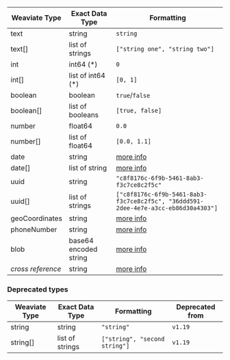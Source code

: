 | Weaviate Type     | Exact Data Type       | Formatting                                                                         |
|-------------------|-----------------------|------------------------------------------------------------------------------------|
| text              | string                  | `string`                                                                           |
| text[]            | list of strings         | `["string one", "string two"]`                                                     |
| int               | int64 (*)             | `0`                                                                                |
| int[]             | list of int64 (*)     | `[0, 1]`                                                                           |
| boolean           | boolean               | `true`/`false`                                                                     |
| boolean[]         | list of booleans      | `[true, false]`                                                                    |
| number            | float64               | `0.0`                                                                              |
| number[]          | list of float64       | `[0.0, 1.1]`                                                                       |
| date              | string                | [more info](/developers/weaviate/config-refs/datatypes#datatype-date)            |
| date[]            | list of string        | [more info](/developers/weaviate/config-refs/datatypes#datatype-date)            |
| uuid | string | `"c8f8176c-6f9b-5461-8ab3-f3c7ce8c2f5c"` |
| uuid[] | list of strings | `["c8f8176c-6f9b-5461-8ab3-f3c7ce8c2f5c", "36ddd591-2dee-4e7e-a3cc-eb86d30a4303"]` |
| geoCoordinates    | string                | [more info](/developers/weaviate/config-refs/datatypes#datatype-geocoordinates)  |
| phoneNumber       | string                | [more info](/developers/weaviate/config-refs/datatypes#datatype-phonenumber)     |
| blob              | base64 encoded string | [more info](/developers/weaviate/config-refs/datatypes#datatype-blob)            |
| *cross reference* | string                | [more info](/developers/weaviate/config-refs/datatypes#datatype-cross-reference) |


### Deprecated types

| Weaviate Type     | Exact Data Type       | Formatting          | Deprecated from |
|-------------------|-----------------------|---------------------|-----------------|
| string            | string                | `"string"` | `v1.19` |
| string[]          | list of strings       | `["string", "second string"]` | `v1.19` |